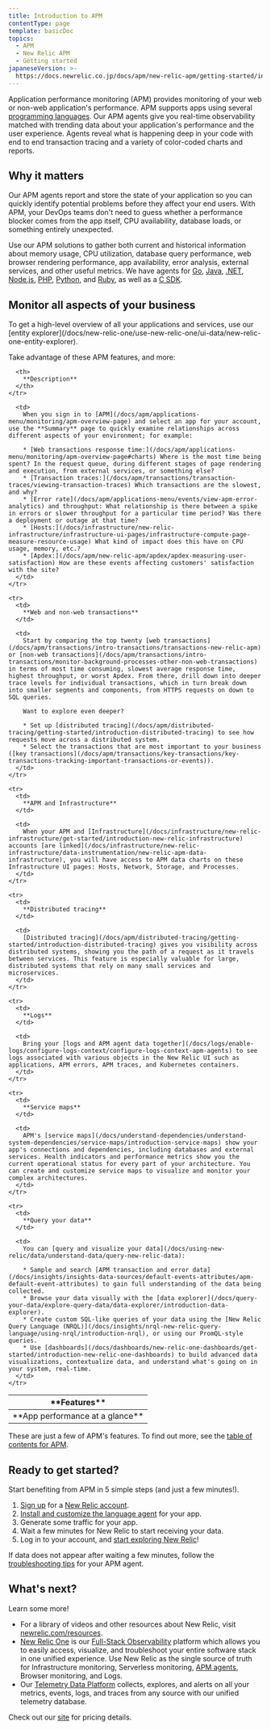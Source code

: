 ```yaml
---
title: Introduction to APM
contentType: page
template: basicDoc
topics:
  - APM
  - New Relic APM
  - Getting started
japaneseVersion: >-
  https://docs.newrelic.co.jp/docs/apm/new-relic-apm/getting-started/introduction-apm
---
```


Application performance monitoring (APM) provides monitoring of your web or non-web application's performance. APM supports apps using several [programming languages](https://docs.newrelic.com/docs/agents/manage-apm-agents/installation/install-agent#apm-install). Our APM agents give you real-time observability matched with trending data about your application's performance and the user experience. Agents reveal what is happening deep in your code with end to end transaction tracing and a variety of color-coded charts and reports.

## Why it matters

Our APM agents report and store the state of your application so you can quickly identify potential problems before they affect your end users. With APM, your DevOps teams don't need to guess whether a performance blocker comes from the app itself, CPU availability, database loads, or something entirely unexpected.

Use our APM solutions to gather both current and historical information about memory usage, CPU utilization, database query performance, web browser rendering performance, app availability, error analysis, external services, and other useful metrics. We have agents for [Go](/docs/agents/go-agent/get-started/introduction-new-relic-go), [Java](/docs/agents/java-agent/getting-started/introduction-new-relic-java), [.NET](/docs/agents/net-agent/getting-started/introduction-new-relic-net), [Node.js](/docs/agents/nodejs-agent/getting-started/introduction-new-relic-nodejs), [PHP](/docs/agents/php-agent/getting-started/introduction-new-relic-php), [Python](/docs/agents/python-agent/getting-started/introduction-new-relic-python), and [Ruby](/docs/agents/ruby-agent/getting-started/introduction-new-relic-ruby), as well as a [C SDK](/docs/agents/c-sdk/get-started/introduction-c-sdk).

## Monitor all aspects of your business

<Callout variant="tip">
  To get a high-level overview of all your applications and services, use our [entity explorer](/docs/new-relic-one/use-new-relic-one/ui-data/new-relic-one-entity-explorer).
</Callout>

Take advantage of these APM features, and more:

<Table>
  <thead>
    <tr>
      <th style={{ width: "200px" }}>
        **Features**
      </th>

      <th>
        **Description**
      </th>
    </tr>
  </thead>

  <tbody>
    <tr>
      <td>
        **App performance at a glance**
      </td>

      <td>
        When you sign in to [APM](/docs/apm/applications-menu/monitoring/apm-overview-page) and select an app for your account, use the **Summary** page to quickly examine relationships across different aspects of your environment; for example:

        * [Web transactions response time:](/docs/apm/applications-menu/monitoring/apm-overview-page#charts) Where is the most time being spent? In the request queue, during different stages of page rendering and execution, from external services, or something else?
        * [Transaction traces:](/docs/apm/transactions/transaction-traces/viewing-transaction-traces) Which transactions are the slowest, and why?
        * [Error rate](/docs/apm/applications-menu/events/view-apm-error-analytics) and throughput: What relationship is there between a spike in errors or slower throughput for a particular time period? Was there a deployment or outage at that time?
        * [Hosts:](/docs/infrastructure/new-relic-infrastructure/infrastructure-ui-pages/infrastructure-compute-page-measure-resource-usage) What kind of impact does this have on CPU usage, memory, etc.?
        * [Apdex:](/docs/apm/new-relic-apm/apdex/apdex-measuring-user-satisfaction) How are these events affecting customers' satisfaction with the site?
      </td>
    </tr>

    <tr>
      <td>
        **Web and non-web transactions**
      </td>

      <td>
        Start by comparing the top twenty [web transactions](/docs/apm/transactions/intro-transactions/transactions-new-relic-apm) or [non-web transactions](/docs/apm/transactions/intro-transactions/monitor-background-processes-other-non-web-transactions) in terms of most time consuming, slowest average response time, highest throughput, or worst Apdex. From there, drill down into deeper trace levels for individual transactions, which in turn break down into smaller segments and components, from HTTPS requests on down to SQL queries.

        Want to explore even deeper?

        * Set up [distributed tracing](/docs/apm/distributed-tracing/getting-started/introduction-distributed-tracing) to see how requests move across a distributed system.
        * Select the transactions that are most important to your business ([key transactions](/docs/apm/transactions/key-transactions/key-transactions-tracking-important-transactions-or-events)).
      </td>
    </tr>

    <tr>
      <td>
        **APM and Infrastructure**
      </td>

      <td>
        When your APM and [Infrastructure](/docs/infrastructure/new-relic-infrastructure/get-started/introduction-new-relic-infrastructure) accounts [are linked](/docs/infrastructure/new-relic-infrastructure/data-instrumentation/new-relic-apm-data-infrastructure), you will have access to APM data charts on these Infrastructure UI pages: Hosts, Network, Storage, and Processes.
      </td>
    </tr>

    <tr>
      <td>
        **Distributed tracing**
      </td>

      <td>
        [Distributed tracing](/docs/apm/distributed-tracing/getting-started/introduction-distributed-tracing) gives you visibility across distributed systems, showing you the path of a request as it travels between services. This feature is especially valuable for large, distributed systems that rely on many small services and microservices.
      </td>
    </tr>

    <tr>
      <td>
        **Logs**
      </td>

      <td>
        Bring your [logs and APM agent data together](/docs/logs/enable-logs/configure-logs-context/configure-logs-context-apm-agents) to see logs associated with various objects in the New Relic UI such as applications, APM errors, APM traces, and Kubernetes containers.
      </td>
    </tr>

    <tr>
      <td>
        **Service maps**
      </td>

      <td>
        APM's [service maps](/docs/understand-dependencies/understand-system-dependencies/service-maps/introduction-service-maps) show your app's connections and dependencies, including databases and external services. Health indicators and performance metrics show you the current operational status for every part of your architecture. You can create and customize service maps to visualize and monitor your complex architectures.
      </td>
    </tr>

    <tr>
      <td>
        **Query your data**
      </td>

      <td>
        You can [query and visualize your data](/docs/using-new-relic/data/understand-data/query-new-relic-data):

        * Sample and search [APM transaction and error data](/docs/insights/insights-data-sources/default-events-attributes/apm-default-event-attributes) to gain full understanding of the data being collected.
        * Browse your data visually with the [data explorer](/docs/query-your-data/explore-query-data/data-explorer/introduction-data-explorer).
        * Create custom SQL-like queries of your data using the [New Relic Query Language (NRQL)](/docs/insights/nrql-new-relic-query-language/using-nrql/introduction-nrql), or using our PromQL-style queries.
        * Use [dashboards](/docs/dashboards/new-relic-one-dashboards/get-started/introduction-new-relic-one-dashboards) to build advanced data visualizations, contextualize data, and understand what's going on in your system, real-time.
      </td>
    </tr>
  </tbody>
</Table>

These are just a few of APM's features. To find out more, see the [table of contents for APM](/docs/apm).

## Ready to get started?

Start benefiting from APM in 5 simple steps (and just a few minutes!).

1. [Sign up](https://newrelic.com/signup/) for a [New Relic account](/docs/accounts-partnerships/accounts/account-setup/create-your-new-relic-account).
2. [Install and customize the language agent](/docs/agents/manage-apm-agents/installation/install-agent#apm-install) for your app.
3. Generate some traffic for your app.
4. Wait a few minutes for New Relic to start receiving your data.
5. Log in to your account, and [start exploring New Relic](/docs/new-relic-one/use-new-relic-one/get-started/introduction-new-relic-one)!

If data does not appear after waiting a few minutes, follow the [troubleshooting tips](/docs/agents/manage-apm-agents/troubleshooting/not-seeing-data) for your APM agent.

## What's next?

Learn some more!

* For a library of videos and other resources about New Relic, visit [newrelic.com/resources](https://newrelic.com/resources).
* [New Relic One](/docs/new-relic-one/use-new-relic-one/get-started/introduction-new-relic-one) is our [Full-Stack Observability](https://docs.newrelic.com/docs/full-stack-observability/monitor-everything/get-started-new-relic-monitoring-tools/get-started-full-stack-observability) platform which allows you to easily access, visualize, and troubleshoot your entire software stack in one unified experience. Use New Relic as the single source of truth for Infrastructure monitoring, Serverless monitoring, [APM agents](/docs/agents), Browser monitoring, and Logs.
* Our [Telemetry Data Platform](https://docs.newrelic.com/docs/telemetry-data-platform/get-started/capabilities/get-know-telemetry-data-platform) collects, explores, and alerts on all your metrics, events, logs, and traces from any source with our unified telemetry database.

Check out our [site](https://newrelic.com/pricing) for pricing details.
